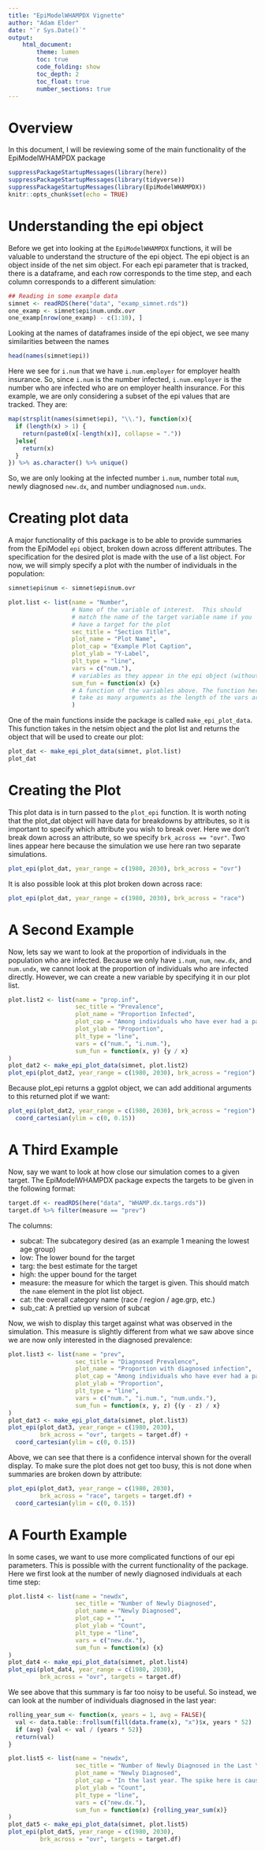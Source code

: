 ```yaml
---
title: "EpiModelWHAMPDX Vignette"
author: "Adam Elder"
date: "`r Sys.Date()`"
output: 
    html_document:
        theme: lumen
        toc: true
        code_folding: show
        toc_depth: 2
        toc_float: true
        number_sections: true
---
```


# Overview

In this document, I will be reviewing some of the main functionality of the EpiModelWHAMPDX package

```r
suppressPackageStartupMessages(library(here))
suppressPackageStartupMessages(library(tidyverse))
suppressPackageStartupMessages(library(EpiModelWHAMPDX))
knitr::opts_chunk$set(echo = TRUE)
```

# Understanding the epi object

Before we get into looking at the `EpiModelWHAMPDX` functions, it will be valuable to understand the structure of the epi object.  The epi object is an object inside of the net sim object.  For each epi parameter that is tracked, there is a dataframe, and each row corresponds to the time step, and each column corresponds to a different simulation:

```r
## Reading in some example data
simnet <- readRDS(here("data", "examp_simnet.rds"))
one_examp <- simnet$epi$num.undx.ovr
one_examp[nrow(one_examp) - c(1:10), ]
```

Looking at the names of dataframes inside of the epi object, we see many similarities between the names

```r
head(names(simnet$epi))
```

Here we see for `i.num` that we have `i.num.employer` for employer health insurance.  So, since `i.num` is the number infected, `i.num.employer` is the number who are infected who are on employer health insurance.  For this example, we are only considering a subset of the epi values that are tracked.  They are:

```r
map(strsplit(names(simnet$epi), "\\."), function(x){
  if (length(x) > 1) {
    return(paste0(x[-length(x)], collapse = "."))
  }else{
    return(x)
  }
}) %>% as.character() %>% unique()
```

So, we are only looking at the infected number `i.num`, number total `num`, newly diagnosed `new.dx`, and number undiagnosed `num.undx`.


# Creating plot data

A major functionality of this package is to be able to provide summaries from the EpiModel `epi` object, broken down across different attributes.  The specification for the desired plot is made with the use of a list object.  For now, we will simply specify a plot with the number of individuals in the population:

```r
simnet$epi$num <- simnet$epi$num.ovr

plot.list <- list(name = "Number",
                  # Name of the variable of interest.  This should
                  # match the name of the target variable name if you 
                  # have a target for the plot
                  sec_title = "Section Title",
                  plot_name = "Plot Name",
                  plot_cap = "Example Plot Caption",
                  plot_ylab = "Y-Label",
                  plt_type = "line",
                  vars = c("num."),
                  # variables as they appear in the epi object (without endings)
                  sum_fun = function(x) {x}
                  # A function of the variables above. The function here should
                  # take as many arguments as the length of the vars argument.
                  )
```

One of the main functions inside the package is called `make_epi_plot_data`. This function takes in the netsim object and the plot list and returns the object that will be used to create our plot:

```r
plot_dat <- make_epi_plot_data(simnet, plot.list)
plot_dat
```

# Creating the Plot

This plot data is in turn passed to the `plot_epi` function.  It is worth noting that the plot_dat object will have data for breakdowns by attributes, so it is important to specify which attribute you wish to break over.  Here we don't break down across an attribute, so we specify `brk_across == "ovr"`.  Two lines appear here because the simulation we use here ran two separate simulations.

```r
plot_epi(plot_dat, year_range = c(1980, 2030), brk_across = "ovr")
```

It is also possible look at this plot broken down across race:

```r
plot_epi(plot_dat, year_range = c(1980, 2030), brk_across = "race")
```

# A Second Example

Now, lets say we want to look at the proportion of individuals in the population who are infected.  Because we only have `i.num`, `num`, `new.dx`, and `num.undx`, we cannot look at the proportion of individuals who are infected directly.  However, we can create a new variable by specifying it in our plot list.

```r
plot.list2 <- list(name = "prop.inf",
                   sec_title = "Prevalence",
                   plot_name = "Proportion Infected",
                   plot_cap = "Among individuals who have ever had a partner.",
                   plot_ylab = "Proportion",
                   plt_type = "line",
                   vars = c("num.", "i.num."),
                   sum_fun = function(x, y) {y / x}
)
plot_dat2 <- make_epi_plot_data(simnet, plot.list2)
plot_epi(plot_dat2, year_range = c(1980, 2030), brk_across = "region")
```

Because plot_epi returns a ggplot object, we can add additional arguments to this returned plot if we want:

```r
plot_epi(plot_dat2, year_range = c(1980, 2030), brk_across = "region") + 
  coord_cartesian(ylim = c(0, 0.15))
```

# A Third Example

Now, say we want to look at how close our simulation comes to a given target.  The EpiModelWHAMPDX package expects the targets to be given in the following format:

```r
target.df <- readRDS(here("data", "WHAMP.dx.targs.rds"))
target.df %>% filter(measure == "prev")
```

The columns:

- subcat: The subcategory desired (as an example 1 meaning the lowest age group)
- low: The lower bound for the target
- targ: the best estimate for the target
- high: the upper bound for the target
- measure: the measure for which the target is given.  This should match the `name` element in the plot list object.
- cat: the overall category name (race / region / age.grp, etc.)
- sub_cat: A prettied up version of subcat

Now, we wish to display this target against what was observed in the simulation.  This measure is slightly different from what we saw above since we are now only interested in the diagnosed prevalence:

```r
plot.list3 <- list(name = "prev",
                   sec_title = "Diagnosed Prevalence",
                   plot_name = "Proportion with diagnosed infection",
                   plot_cap = "Among individuals who have ever had a partner.",
                   plot_ylab = "Proportion",
                   plt_type = "line",
                   vars = c("num.", "i.num.", "num.undx."),
                   sum_fun = function(x, y, z) {(y - z) / x}
)
plot_dat3 <- make_epi_plot_data(simnet, plot.list3)
plot_epi(plot_dat3, year_range = c(1980, 2030),
         brk_across = "ovr", targets = target.df) +
  coord_cartesian(ylim = c(0, 0.15))
```

Above, we can see that there is a confidence interval shown for the overall display.  To make sure the plot does not get too busy, this is not done when summaries are broken down by attribute:


```r
plot_epi(plot_dat3, year_range = c(1980, 2030),
         brk_across = "race", targets = target.df) +
  coord_cartesian(ylim = c(0, 0.15))
```

# A Fourth Example

In some cases, we want to use more complicated functions of our epi parameters.  This is possible with the current functionality of the package.  Here we first look at the number of newly diagnosed individuals at each time step:

```r
plot.list4 <- list(name = "newdx",
                   sec_title = "Number of Newly Diagnosed",
                   plot_name = "Newly Diagnosed",
                   plot_cap = "",
                   plot_ylab = "Count",
                   plt_type = "line",
                   vars = c("new.dx."),
                   sum_fun = function(x) {x}
)
plot_dat4 <- make_epi_plot_data(simnet, plot.list4)
plot_epi(plot_dat4, year_range = c(1980, 2030),
         brk_across = "ovr", targets = target.df)
```

We see above that this summary is far too noisy to be useful.  So instead, we can look at the number of individuals diagnosed in the last year:

```r
rolling_year_sum <- function(x, years = 1, avg = FALSE){
  val <- data.table::frollsum(fill(data.frame(x), "x")$x, years * 52)
  if (avg) {val <- val / (years * 52)}
  return(val)
}

plot.list5 <- list(name = "newdx",
                   sec_title = "Number of Newly Diagnosed in the Last Year",
                   plot_name = "Newly Diagnosed",
                   plot_cap = "In the last year. The spike here is caused by the initiation of PrEP which forces individuals to test at a higher rate.",
                   plot_ylab = "Count",
                   plt_type = "line",
                   vars = c("new.dx."),
                   sum_fun = function(x) {rolling_year_sum(x)}
)
plot_dat5 <- make_epi_plot_data(simnet, plot.list5)
plot_epi(plot_dat5, year_range = c(1980, 2030),
         brk_across = "ovr", targets = target.df)
```